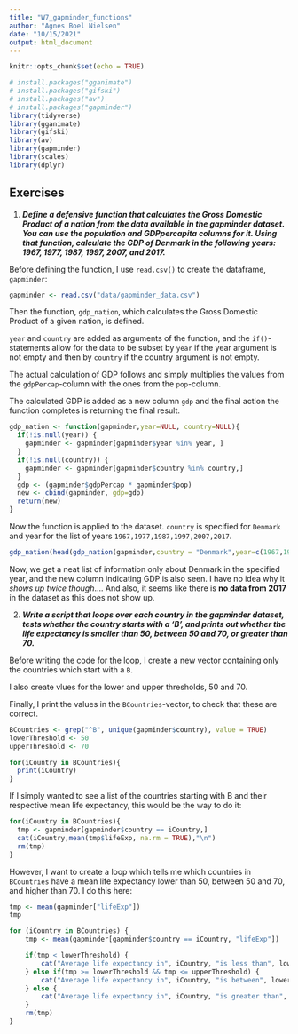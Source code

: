 ```yaml
---
title: "W7_gapminder_functions"
author: "Agnes Boel Nielsen"
date: "10/15/2021"
output: html_document
---
```


```r
knitr::opts_chunk$set(echo = TRUE)
```

```r
# install.packages("gganimate")
# install.packages("gifski")
# install.packages("av")
# install.packages("gapminder")
library(tidyverse)
library(gganimate)
library(gifski)
library(av)
library(gapminder)
library(scales)
library(dplyr)
```


## Exercises

1. **_Define a defensive function that calculates the Gross Domestic Product of a nation from the data available in the gapminder dataset. You can use the population and GDPpercapita columns for it. Using that function, calculate the GDP of Denmark in the following years: 1967, 1977, 1987, 1997, 2007, and 2017._**

Before defining the function, I use `read.csv()` to create the dataframe, `gapminder`:
```r
gapminder <- read.csv("data/gapminder_data.csv")
```

Then the function, `gdp_nation`, which calculates the Gross Domestic Product of a given nation, is defined.

`year` and `country` are added as arguments of the function, and the `if()`-statements allow for the data to be subset by `year` if the year argument is not empty and then by `country` if the country argument is not empty.

The actual calculation of GDP follows and simply multiplies the values from the `gdpPercap`-column with the ones from the `pop`-column.

The calculated GDP is added as a new column `gdp` and the final action the function completes is returning the final result.
```r
gdp_nation <- function(gapminder,year=NULL, country=NULL){
  if(!is.null(year)) {
    gapminder <- gapminder[gapminder$year %in% year, ]
  }
  if(!is.null(country)) {
    gapminder <- gapminder[gapminder$country %in% country,]
  }
  gdp <- (gapminder$gdpPercap * gapminder$pop)
  new <- cbind(gapminder, gdp=gdp)
  return(new)
}

```

Now the function is applied to the dataset. `country` is specified for `Denmark` and year for the list of years `1967,1977,1987,1997,2007,2017`.
```r
gdp_nation(head(gdp_nation(gapminder,country = "Denmark",year=c(1967,1977,1987,1997,2007,2017))))
```

Now, we get a neat list of information only about Denmark in the specified year, and the new column indicating GDP is also seen. I have no idea why it *shows up twice though*.... And also, it seems like there is **no data from 2017** in the dataset as this does not show up.


2. **_Write a script that loops over each country in the gapminder dataset, tests whether the country starts with a ‘B’, and prints out whether the life expectancy is smaller than 50, between 50 and 70, or greater than 70._** 

Before writing the code for the loop, I create a new vector containing only the countries which start with a `B`.

I also create vlues for the lower and upper thresholds, 50 and 70.

Finally, I print the values in the `BCountries`-vector, to check that these are correct.
```r
BCountries <- grep("^B", unique(gapminder$country), value = TRUE)
lowerThreshold <- 50
upperThreshold <- 70

for(iCountry in BCountries){
  print(iCountry)
}
```

If I simply wanted to see a list of the countries starting with B and their respective mean life expectancy, this would be the way to do it:
```r

for(iCountry in BCountries){
  tmp <- gapminder[gapminder$country == iCountry,]
  cat(iCountry,mean(tmp$lifeExp, na.rm = TRUE),"\n")
  rm(tmp)
}
```

However, I want to create a loop which tells me which countries in `BCountries` have a mean life expectancy lower than 50, between 50 and 70, and higher than 70. I do this here:
```r

tmp <- mean(gapminder["lifeExp"])
tmp

for (iCountry in BCountries) {
    tmp <- mean(gapminder[gapminder$country == iCountry, "lifeExp"])

    if(tmp < lowerThreshold) {
        cat("Average life expectancy in", iCountry, "is less than", lowerThreshold, "years \n")
    } else if(tmp >= lowerThreshold && tmp <= upperThreshold) {
        cat("Average life expectancy in", iCountry, "is between", lowerThreshold, "and", upperThreshold, "years \n")
    } else {
        cat("Average life expectancy in", iCountry, "is greater than", upperThreshold, "years \n")
    }
    rm(tmp)
}
```


